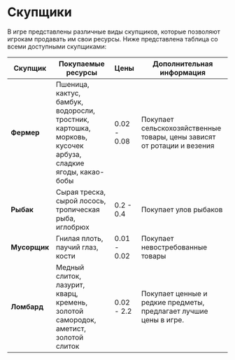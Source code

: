# Скупщики

В игре представлены различные виды скупщиков, которые позволяют игрокам продавать им свои ресурсы. Ниже представлена таблица со всеми доступными скупщиками:

| Скупщик    | Покупаемые ресурсы                               | Цены             | Дополнительная информация                                      |
|-------------|---------------------------------------------------|--------------------|-----------------------------------------------------------------|
| **Фермер**   | Пшеница, кактус, бамбук, водоросли, тростник, картошка, морковь, кусочек арбуза, сладкие ягоды, какао-бобы | 0.02 - 0.08     | Покупает сельскохозяйственные товары, цены зависят от ротации и везения       |
| **Рыбак**    | Сырая треска, сырой лосось, тропическая рыба, иглобрюх     | 0.2 - 0.4     | Покупает улов рыбаков              |
| **Мусорщик** | Гнилая плоть, паучий глаз, кости             | 0.01 - 0.02             | Покупает невостребованные товары |
| **Ломбард** | Медный слиток, лазурит, кварц, кремень, золотой самородок, аметист, золотой слиток   | 0.02 - 2.2            | Покупает ценные и редкие предметы, предлагает лучшие цены в игре.     |


